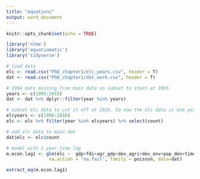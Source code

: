 ---
title: "equations"
output: word_document
---

```{r setup, include=FALSE}
knitr::opts_chunk$set(echo = TRUE)
```

```{r include=FALSE}
library('nlme')
library('equatiomatic')
library('tidyverse')

# load data
elc <- read.csv("PhD_chapter1/elc_years.csv", header = T)
dat <- read.csv("PhD_chapter1/dat_work.csv", header = T)
```

```{r, include=FALSE}
# 1994 data missing from main data so subset to start at 1995
years <- c(1995:2015)
dat <- dat %>% dplyr::filter(year %in% years)

# subset elc data to cut it off at 2016. So now the elc data is one year ahead (i.e. data from 1995 is aligned with elc data from 1996)
elcyears <- c(1996:2016)
elc <- elc %>% filter(year %in% elcyears) %>% select(count)

# add elc data to main dat
dat$elc <- elc$count

# model with 1 year time lag
m.econ.lag1 <- glm(elc ~  gdp+fdi+agr_gdp+dev_agri+dev_env+pop_den+time+for_rem,
                na.action = "na.fail", family = poisson, data=dat)
```

```{r }
extract_eq(m.econ.lag1)
```
